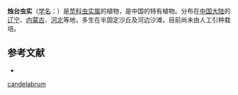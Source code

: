 {{Speciesbox
| name = 烛台虫实
| status = 
| status_system = 
| image =
| genus = Corispermum
| species = candelabrum
| authority = Iljin
}}

'''烛台虫实'''（[[学名|学名]]：{{lang|la|''Corispermum candelabrum''}}）是[[苋科|苋科]][[虫实属|虫实属]]的植物，是中国的特有植物。分布在[[中国大陆|中国大陆]]的[[辽宁|辽宁]]、[[内蒙古|内蒙古]]、[[河北|河北]]等地，多生在半固定沙丘及河边沙滩，目前尚未由人工引种栽培。

== 参考文献 ==
<div class="references-small">
* {{cite web| url =http://www.bioinfo.cn/db05/KmzwSpecies.php?action=view&id=3704| title =烛台虫实| work =《中国高等植物数据库全库》| publisher =中国科学院微生物研究所| author =昆明植物研究所| accessdate =2009-02-25| deadurl =yes| archiveurl =https://web.archive.org/web/20160305015805/http://www.bioinfo.cn/db05/KmzwSpecies.php?action=view&id=3704| archivedate =2016-03-05}}
</div>
{{Taxonbar|from=Q15230711}}

{{DEFAULTSORT:Corispermum candelabrum}}
[[Category:虫实属|candelabrum]]


{{Amaranthaceae-stub}}